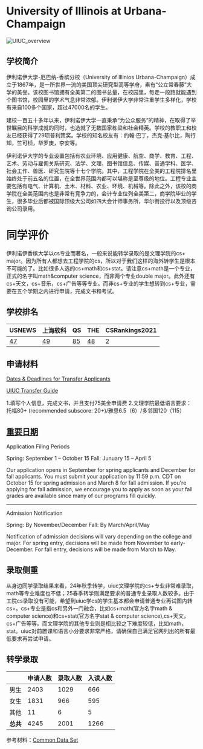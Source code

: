 # University of Illinois at Urbana-Champaign

![UIUC_overview](https://user-images.githubusercontent.com/80454689/197107167-fcdef4ff-37f4-4662-98cc-fcc78e852efd.jpeg)

## 学校简介

伊利诺伊大学-厄巴纳-香槟分校（University of Illinios Urbana-Champaign）成立于1867年，是一所世界一流的美国顶尖研究型高等学府，素有“公立常春藤”大学的美誉。该校图书馆拥有全美第二的图书总量，在校园里，每走一段路就能遇到个图书馆，校园里的学术气息非常浓郁。伊利诺伊大学非常注重学生多样化，学校有来自100多个国家，超过47000名的学生。

建校一百五十多年以来，伊利诺伊大学一直秉承“为公众服务”的精神，在取得了举世瞩目的科学成就的同时，也造就了无数国家栋梁和社会精英。学校的教职工和校友已经获得了29项普利策奖。学校的知名校友有：约翰·巴丁，杰克·基尔比，陶行知，竺可桢，华罗庚，李安等。

伊利诺伊大学的专业设置包括有农业环境、应用健康、航空、商学、教育、工程、艺术、劳动与雇佣关系研究、法学、文理、图书馆信息、传媒、普通学科、医学、社会工作、兽医、研究生院等十七个学院。其中，工程学院在全美的工程院排名里始终处于前五名的位置，在全世界范围内都可以堪称是至尊级的地位。工程专业主要包括有电气、计算机、土木、材料、农业、环境、机械等。除此之外，该校的商学院在全美范围内也是非常有竞争力的，会计专业位列全美第二，商学院毕业的学生，很多毕业后都被国际顶级大公司如四大会计师事务所，华尔街投行以及顶级咨询公司录用。

# 同学评价

伊利诺伊香槟大学以cs专业而著名，一般来说能转学录取的是文理学院的cs+ major。因为所有人都想去工程学院的cs，所以对于我们这样的海外转学生是根本不可能的了。比如很多人选的cs+math和cs+stat。请注意cs+math是一个专业，正式的名字叫math&computer science，而非两个专业double major。此外还有cs+天文，cs+音乐，cs+广告等等专业。而非cs+专业的学生想转到cs+专业，需要在五个学期之内进行申请，完成文书和考试。

## 学校排名

| USNEWS | 上海软科 | QS | THE | CSRankings2021 |
| --- | --- | --- | --- | ---|
| [47](https://www.usnews.com/best-colleges/university-of-illinois-urbanachampaign-1775) | [49](https://www.shanghairanking.com/institution/university-of-illinois-at-urbana-champaign) | [85](https://www.topuniversities.com/universities/university-illinois-urbana-champaign) | [48](https://www.timeshighereducation.com/world-university-rankings/university-illinois-urbana-champaign) | 2 |

## 申请材料

[Dates & Deadlines for Transfer Applicants](https://www.admissions.illinois.edu/apply/transfer/process)

[UIUC Transfer Guide](https://blog.admissions.illinois.edu/how-to-transfer-to-illinois/)

1.填写个人信息，完成文书，并且支付75美金申请费
2.文理学院最低语言要求：托福80+ (recommended subscore: 20+)/雅思6.5（6）/多邻国120（115）

## [重要日期](https://www.admissions.illinois.edu/apply/transfer/dates)

Application Filing Periods

Spring: September 1 – October 15
Fall: Junuary 15 – April 5

Our application opens in September for spring applicants and December for fall applicants. You must submit your application by 11:59 p.m. CDT on October 15 for spring admission and March 8 for fall admission. If you're applying for fall admission, we encourage you to apply as soon as your fall grades are available since many of our programs fill quickly.

***

Admission Notification

Spring: By November/December
Fall: By March/April/May

Notification of admission decisions will vary depending on the college and major. For spring entry, decisions will be made from November to early-December. For fall entry, decisions will be made from March to May.

## 录取侧重

从身边同学录取结果来看，24年秋季转学，uiuc文理学院的cs+专业非常难录取，math等专业难度也不低；25春季转学则满足要求的普通专业录取人数较多。由于工院cs录取没有可能，希望到uiuc学cs的学生基本都会申请普通专业再试图内转cs+。cs+专业是指cs和另外一门融合，比如cs+math(官方名字math & computer science)和cs+stat(官方名字stat & computer science),cs+天文，cs+广告等等。而文理学院的其他专业则是相比较之下难度较低，比如math， stat。uiuc对前置课和语言小分要求非常严格，请确保自己满足官网列出的所有最低要求再尝试申请。

## 转学录取

| | 申请人数 | 录取人数 | 入读人数 |
|---|---|---|---|
| 男生 | 2403 | 1029 | 666 |
| 女生 | 1831 | 966 | 595 |
| 其他 | 11 | 6 | 5 |
| **总共** | 4245 | 2001 | 1266 |

参考材料：[Common Data Set]([https://www.dmi.illinois.edu/stuenr/#CDS])
